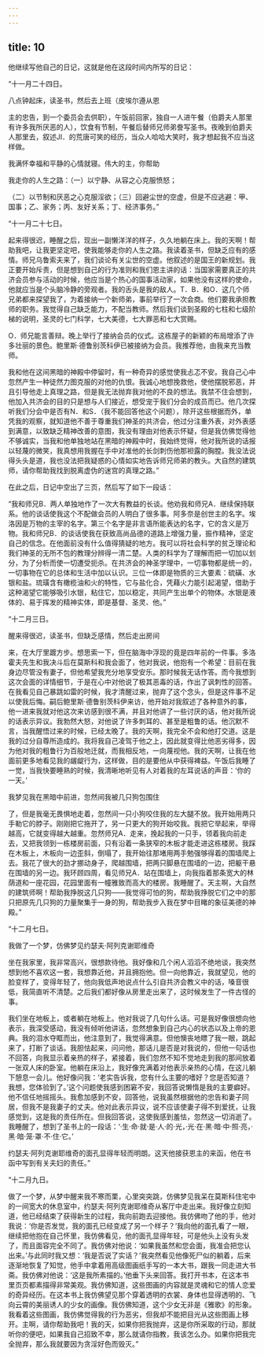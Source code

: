 ```yaml
---
---
---
```

title: 10
---





他继续写他自己的日记，这就是他在这段时间内所写的日记：

“十一月二十四日。

八点钟起床，读圣书，然后去上班（皮埃尔遵从恩

主的忠告，到一个委员会去供职），午饭前回家，独自一人进午餐（伯爵夫人那里有许多我所厌恶的人），饮食有节制，午餐后替师兄师弟誊写圣书。夜晚到伯爵夫人那里去，叙述JI．的荒唐可笑的经历，当众人哈哈大笑时，我才想起我不应当这样做。

我满怀幸福和平静的心情就寝。伟大的主，你帮助

我走你的人生之路：（一）以宁静、从容之心克服愤怒；

（二）以节制和厌恶之心克服淫欲；（三）回避尘世的空虚，但是不应逃避：甲、国事；乙、家务；丙、友好关系；丁、经济事务。”

“十一月二十七日。

起来得很迟，睡醒之后，现出一副懒洋洋的样子，久久地躺在床上。我的天啊！帮助我吧，让我更坚定吧，使我能够走你的人生之路。我读着圣书，但缺乏应有的感情。师兄乌鲁索夫来了，我们谈论有关尘世的空虚。他叙述的是国王的新规划。我正要开始斥责，但是想到自己的行为准则和我们恩主讲的话：当国家需要真正的共济会员参与活动的时候，他应当是个热心的国事活动家，如果他没有这样的使命，他就应当是个头脑冷静的旁观者。我的舌头是我的敌人。T．B．和O．这几个师兄弟都来探望我了，为着接纳一个新师弟，事前举行了一次会商。他们要我承担教师的职务。我觉得自己缺乏能力，不配当教师。然后我们谈到圣殿的七柱和七级阶梯的说明，圣灵的七门科学，七大美德，七大罪恶和七大赏赐。

O．师兄能言善辩。晚上举行了接纳会员的仪式。这栋屋子的新颖的布局增添了许多壮丽的景色。鲍里斯·德鲁别茨科伊已被接纳为会员。我推荐他，由我来充当教师。

我和他在这间黑暗的神殿中停留时，有一种奇异的感觉使我忐忑不安。我自己心中忽然产生一种徒然力图克服的对他的仇恨。我诚心地想挽救他，使他摆脱邪恶，并且引导他走上真理之路，但是我无法抛弃我对他的不良的想法。我禁不住会想到，他加入共济会的目的只是想与人们接近，想受宠于我们分会的成员而已。他几次探听我们分会中是否有N．和S．（我不能回答他这个问题），除开这些根据而外，单凭我的观察，就知道他不善于尊重我们神圣的共济会，他过分注重外表，对外表感到满意，以致缺乏精神改善的意图，我没有理由对他表示怀疑，但是我仿佛觉得他不够诚实，当我和他单独地站在黑暗的神殿中时，我始终觉得，他对我所说的话报以轻蔑的微笑，我真想用我握在手中对准他的长剑刺伤他那袒露的胸膛。我没法说得头头是道，我也没法把我疑惑的心情如实地告诉师兄师弟的教头。大自然的建筑师，请你帮助我找到脱离虚伪的迷宫的真理之路。”

在此之后，日记中空出了三页，然后写了如下一段话：

“我和师兄B．两人单独地作了一次大有教益的长谈。他劝我和师兄A．继续保持联系。他的谈话使我这个不配做会员的人明白了很多事。阿多奈是创世主的名字。埃洛因是万物的主宰的名字。第三个名字是非言语所能表达的名字，它的含义是万物。我和师兄B．的谈话使我在获致高尚品德的道路上增强力量，振作精神，坚定自己的信念。在他面前没有什么值得猜疑的地方。我可以将社会科学的贫乏理论和我们神圣的无所不包的教理分辨得一清二楚。人类的科学为了理解而把一切加以划分，为了分析而使一切遭受扼杀。在共济会的神圣学理中，一切事物都是统一的，一切事物在它的总体和生活中加以认识。三位一体即是物质的三大要素：硫磺、水银和盐。琉璜含有橄榄油和火的特性，它与盐化合，凭藉火力能引起渴望，借助于这种渴望它能够吸引水银，粘住它，加以稳定，共同产生出单个的物体。水银是液体的、易于挥发的精神实体，即是基督、圣灵、他。”

“十二月三日。

醒来得很迟，读圣书，但缺乏感情，然后走出房间

来，在大厅里踱方步。想思索一下，但在脑海中浮现的竟是四年前的一件事。多洛霍夫先生和我决斗后在莫斯科和我会面了，他对我说，他抱有一个希望：目前在我身边尽管没有妻子，但他希望我充分地享受安乐。那时候我无话作答。而今我想到这次会面的详情细节，于是在心中对他说了极其恶毒的话，作出了讽刺性的回答。在我看见自己暴跳如雷的时候，我才清醒过来，抛弃了这个念头，但是这件事不足以使我后悔。嗣后鲍里斯·德鲁别茨科伊来访，他开始对我叙述了各种意外的事，他一进来我就对他这次来访感到很不满，并且对他讲了一些讨厌的话，他对我所说的话表示异议。我勃然大怒，对他说了许多刺耳的、甚至是粗鲁的话。他沉默不言，当我醒悟过来的时候，已经太晚了。我的天啊，我完全不会和他打交道。这是我的过分自尊所造成的。我将我自己凌驾于他之上，因此就变得比他恶劣得多，因为他对我的粗鲁行为百般地迁就，而我相反地，一向蔑视他。我的天啊，让我在他面前更多地看见我的龌龊行为，这样做，目的是要他从中获得裨益。午饭后我睡了一觉，当我快要睡熟的时候，我清晰地听见有人对着我的左耳说话的声音：‘你的一天。’

我梦见我在黑暗中前进，忽然间我被几只狗包围住

了，但是我毫无畏惧地走着，忽然间一只小狗咬住我的左大腿不放。我开始用两只手勒它的脖子。刚刚把它拖开了，另一只更大的狗开始咬我。我把它举起来，举得越高，它就变得越大越重。忽然师兄A．走来，挽起我的一只手，领着我向前走去，又把我领到一栋楼房前面，只有沿着一条狭窄的木板才能走进这栋楼房。我踩在木板上，木板向一边歪斜，倒塌了，我开始往那堵用两手勉强够得着的围墙爬上去。我花了很大的劲才挪动身子，爬越围墙，把两只脚悬在围墙的一边，把躯干悬在围墙的另一边。我环顾四周，看见师兄A．站在围墙上，向我指着那条宽大的林荫道和一座花园，花园里面有一幢雅致而高大的楼房。我睡醒了。天主啊，大自然的建筑师啊！帮助我挣脱这几只狗——我觉得可怕的狗，帮助我挣脱它们之中的那只把原先几只狗的力量聚集于一身的狗，帮助我步入我在梦中目睹的象征美德的神殿。”

“十二月七日。

我做了一个梦，仿佛梦见约瑟夫·阿列克谢耶维奇

坐在我家里，我非常高兴，很想款待他。我好像和几个闲人滔滔不绝地谈，我突然想到他不喜欢这一套，我想靠近他，并且拥抱他。但一向他靠近，我就望见，他的脸变样了，变得年轻了，他向我低声地说点什么引自共济会教义中的话，嗓音很低，我简直听不清楚。之后我们都好像从房里走出来了，这时候发生了一件古怪的事。

我们坐在地板上，或者躺在地板上。他对我说了几句什么话。可是我好像很想向他表示，我深受感动，我没有倾听他讲话，忽然想象到自己内心的状态以及上帝的恩典。我的泪水夺眶而出，他注意到了，我觉得满意。但他懊丧地瞟了我一眼，跳起来了，打断了谈话。我胆怯起来，问问他，那话儿是否是对我说的，但他一句话也不回答，向我显示着亲热的样子，紧接着，我们忽然不知不觉地走到我的那间放着一张双人床的卧室。他躺在床沿上，我好像充满着对他表示亲热的心情，在这儿躺下憩息一会儿。他好像问我：‘老实告诉我，您有什么主要的嗜好？您是否知道？我想，您体验到了。’这个问题使我感到困窘不安，我回答说懒惰是我的主要癖好。他不信任地摇摇头。我愈加感到不安，回答他，说我虽然根据他的忠告和妻子同居，但我不是我妻子的丈夫。他对此表示异议，说不应该使妻子得不到爱抚，让我感觉到，这是我的责任所在。但我回答说，这使我感到羞怯，忽然这一切消逝了。我睡醒了，想到了圣书上的一段话：‘·生·命·就·是·人·的·光，·光·在·黑·暗·中·照·亮，·黑·暗·笼·罩·不·住·它。’

约瑟夫·阿列克谢耶维奇的面孔显得年轻而明朗。这天他接获恩主的来函，他在书函中写到有关夫妇的责任。”

“十二月九日。

做了一个梦，从梦中醒来我不寒而栗，心里突突跳，仿佛梦见我呆在莫斯科住宅中的一间宽大的休息室中，约瑟夫·阿列克谢耶维奇从客厅中走出来。我好像立刻知道，他已经结束了获得新生的过程，我向前跑去迎接他。我仿佛吻了他的手，他对我说：‘你是否发觉，我的面孔已经变成了另一个样子？’我向他的面孔看了一眼，继续把他抱在自己怀里，我仿佛看见，他的面孔显得年轻，可是他头上没有头发了，而且面容完全不同了。我仿佛对他说：‘如果我虽然和您会面，我准会把您认出来。’与此同时我又想：‘我是否说了实话？’我突然看见他像死尸似的躺着，后来逐渐地恢复了知觉，他手中拿着用高级图画纸手写的一本大书，跟我一同走进大书斋。我仿佛对他说：‘这是我所素描的。’他垂下头来回答。我打开书本，在这本书里页页都素描得非常美观。我仿佛知道，这些图画的内容就是灵魂和它的情人恋爱的奇异经历。在这本书上我仿佛望见那个穿着透明的衣裳、身体也显得透明的、飞向云霄的美丽诱人的少女的画像。我仿佛知道，这个少女无非是《雅歌》的形象。我看着这些图画，我仿佛觉得我的行为恶劣，但我却不能把目光从这些图画上移开。主啊，请你帮助我吧！我的天，如果你把我抛弃，这是你所采取的行动，那就听你的便吧，如果我自己招致不幸，那么就请你指教，我该怎么办。如果你把我完全抛弃，那么我就要因为贪淫好色而毁灭。”
